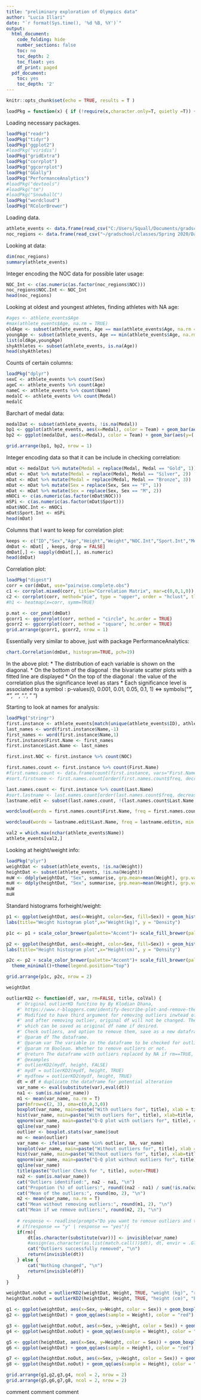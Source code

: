 ```yaml
---
title: "preliminary exploration of Olympics data"
author: "Lucia Illari"
date: "`r format(Sys.time(), '%d %B, %Y')`"
output:
  html_document:
    code_folding: hide
    number_sections: false
    toc: no
    toc_depth: 2
    toc_float: yes
    df_print: paged
  pdf_document:
    toc: yes
    toc_depth: '2'
---
```


```r
knitr::opts_chunk$set(echo = TRUE, results = T )
```

```r
loadPkg = function(x) { if (!require(x,character.only=T, quietly =T)) { install.packages(x,dep=T,repos="http://cran.us.r-project.org"); if(!require(x,character.only=T)) stop("Package not found") } }
```

Loading necessary packages.

```r
loadPkg("readr")
loadPkg("tidyr")
loadPkg("ggplot2")
#loadPkg("viridis")
loadPkg("gridExtra")
loadPkg("corrplot")
loadPkg("ggcorrplot")
loadPkg("GGally")
loadPkg("PerformanceAnalytics")
#loadPkg("devtools")
#loadPkg("tm")
#loadPkg("SnowballC")
loadPkg("wordcloud")
loadPkg("RColorBrewer")
```


Loading data.

```r
athlete_events <- data.frame(read_csv("C:/Users/Squall/Documents/gradschool/classes/Spring 2020/DatSci/Project/athlete_events.csv/athlete_events.csv"))
noc_regions <- data.frame(read_csv("~/gradschool/classes/Spring 2020/DatSci/Project/noc_regions.csv"))
```

Looking at data:

```r
dim(noc_regions)
summary(athlete_events)
```

Integer encoding the NOC data for possible later usage:

```r
NOC_Int <- c(as.numeric(as.factor(noc_regions$NOC)))
noc_regions$NOC.Int <- NOC_Int
head(noc_regions)
```

Looking at oldest and youngest athletes, finding athletes with NA age:

```r
#ages <- athlete_events$Age
#max(athlete_events$Age, na.rm = TRUE)
oldAge <- subset(athlete_events, Age == max(athlete_events$Age, na.rm = TRUE))
youngAge <- subset(athlete_events, Age == min(athlete_events$Age, na.rm = TRUE))
list(oldAge,youngAge)
shyAthletes <- subset(athlete_events, is.na(Age))
head(shyAthletes)
```

Counts of certain columns:

```r
loadPkg("dplyr")
sexC <- athlete_events %>% count(Sex)
ageC <- athlete_events %>% count(Age)
nameC <- athlete_events %>% count(Name)
medalC <- athlete_events %>% count(Medal)
medalC
```

Barchart of medal data:

```r
medalDat <- subset(athlete_events, !is.na(Medal))
bp1 <- ggplot(athlete_events, aes(x=Medal), color = Team) + geom_bar(aes(y=(..count..)/sum(..count..)))
bp2 <- ggplot(medalDat, aes(x=Medal), color = Team) + geom_bar(aes(y=(..count..)/sum(..count..)))

grid.arrange(bp1, bp2, nrow = 1)
```

Integer encoding data so that it can be include in checking correlation:

```r
mDat <- medalDat %>% mutate(Medal = replace(Medal, Medal == "Gold", 1))
mDat <- mDat %>% mutate(Medal = replace(Medal, Medal == "Silver", 2))
mDat <- mDat %>% mutate(Medal = replace(Medal, Medal == "Bronze", 3))
mDat <- mDat %>% mutate(Sex = replace(Sex, Sex == "F", 1))
mDat <- mDat %>% mutate(Sex = replace(Sex, Sex == "M", 2))
mNOCi <- c(as.numeric(as.factor(mDat$NOC)))
mSPi <- c(as.numeric(as.factor(mDat$Sport)))
mDat$NOC.Int <- mNOCi
mDat$Sport.Int <- mSPi
head(mDat)
```

Columns that I want to keep for correlation plot:

```r
keeps <- c("ID","Sex","Age","Height","Weight","NOC.Int","Sport.Int","Medal")
dmDat <- mDat[ , keeps, drop = FALSE]
dmDat[,] <- sapply(dmDat[,], as.numeric)
head(dmDat)
```

Correlation plot:

```r
loadPkg("digest")
corr = cor(dmDat, use="pairwise.complete.obs") 
c1 <- corrplot.mixed(corr, title="Correlation Matrix", mar=c(0,0,1,0))
c2 <- corrplot(corr, method="pie", type = "upper", order = "hclust", tl.col = "black", tl.srt = 45)
#h1 <- heatmap(x=corr, symm=TRUE)

p.mat <- cor_pmat(dmDat)
gcorr1 <- ggcorrplot(corr, method = "circle", hc.order = TRUE)
gcorr2 <- ggcorrplot(corr, method = "square", hc.order = TRUE)
grid.arrange(gcorr1, gcorr2, nrow = 1)
```

Essentially very similar to above, just with package PerformanceAnalytics:

```r
chart.Correlation(dmDat, histogram=TRUE, pch=19)
```

In the above plot:
* The distribution of each variable is shown on the diagonal.
* On the bottom of the diagonal : the bivariate scatter plots with a fitted line are displayed
* On the top of the diagonal : the value of the correlation plus the significance level as stars
* Each significance level is associated to a symbol : p-values(0, 0.001, 0.01, 0.05, 0.1, 1) <=> symbols(“***”, “**”, “*”, “.”, " “)

Starting to look at names for analysis:

```r
loadPkg("stringr")
first.instance <- athlete_events[match(unique(athlete_events$ID), athlete_events$ID),]
last_names <- word(first.instance$Name,-1)
first_names <- word(first.instance$Name,1)
first.instance$First.Name <- first_names
first.instance$Last.Name <- last_names
```

```r
first.inst.NOC <- first.instance %>% count(NOC)
```


```r
first.names.count <- first.instance %>% count(First.Name)
#first.names.count <- data.frame(count(first.instance, vars="First.Name"))
#sort.firstname <- first.names.count[order(first.names.count$freq, decreasing = TRUE),]

last.names.count <- first.instance %>% count(Last.Name)
#sort.lastname <- last.names.count[order(last.names.count$freq, decreasing = TRUE),]
lastname.edit <- subset(last.names.count, !(last.names.count$Last.Name == "Jr.") & !(last.names.count$Last.Name == "Sr.") & !(last.names.count$Last.Name == "III"))
```


```r
wordcloud(words = first.names.count$First.Name, freq = first.names.count$n, min.freq = 190, max.words=100, random.order=FALSE, rot.per=0.35, colors=brewer.pal(8, "Paired"))
```

```r
wordcloud(words = lastname.edit$Last.Name, freq = lastname.edit$n, min.freq = 50, max.words=100, random.order=FALSE, rot.per=0.35, colors=brewer.pal(8, "Paired"))
```


```r
val2 = which.max(nchar(athlete_events$Name))
athlete_events[val2,]
```


Looking at height/weight info:

```r
loadPkg("plyr")
weightDat <- subset(athlete_events, !is.na(Weight))
heightDat <- subset(athlete_events, !is.na(Height))
muW <- ddply(weightDat, "Sex", summarise, grp.mean=mean(Weight), grp.variance=var(Weight), grp.standarddev=sd(Weight))
muH <- ddply(heightDat, "Sex", summarise, grp.mean=mean(Height), grp.variance=var(Height), grp.standarddev=sd(Height))
muW
muH
```

Standard histograms forheight/weight:

```r
p1 <- ggplot(weightDat, aes(x=Weight, color=Sex, fill=Sex)) + geom_histogram(alpha=0.5, binwidth = 5, aes(y=..density..), position="dodge") + geom_density(alpha=0.6) + geom_vline(data=muW, aes(xintercept=grp.mean, color=Sex), linetype="dashed") +
labs(title="Weight histogram plot",x="Weight(kg)", y = "Density")

p1c <- p1 + scale_color_brewer(palette="Accent")+ scale_fill_brewer(palette="Accent") + theme_minimal()+theme(legend.position="top")

p2 <- ggplot(heightDat, aes(x=Height, color=Sex, fill=Sex)) + geom_histogram(binwidth = 5, alpha=0.5, aes(y=..density..), position="dodge") + geom_density(alpha=0.6) + geom_vline(data=muH, aes(xintercept=grp.mean, color=Sex), linetype="dashed") +
labs(title="Height histogram plot",x="Height(cm)", y = "Density")

p2c <- p2 + scale_color_brewer(palette="Accent")+ scale_fill_brewer(palette="Accent") + 
  theme_minimal()+theme(legend.position="top")

grid.arrange(p1c, p2c, nrow = 2)

weightDat
```

```r
outlierKD2 <- function(df, var, rm=FALSE, title, colVal) { 
    #' Original outlierKD functino by By Klodian Dhana,
    #' https://www.r-bloggers.com/identify-describe-plot-and-remove-the-outliers-from-the-dataset/
    #' Modified to have third argument for removing outliers inwtead of interactive prompt, 
    #' and after removing outlier, original df will not be changed. The function returns the new df, 
    #' which can be saved as original df name if desired.
    #' Check outliers, and option to remove them, save as a new dataframe. 
    #' @param df The dataframe.
    #' @param var The variable in the dataframe to be checked for outliers
    #' @param rm Boolean. Whether to remove outliers or not.
    #' @return The dataframe with outliers replaced by NA if rm==TRUE, or df if nothing changed
    #' @examples
    #' outlierKD2(mydf, height, FALSE)
    #' mydf = outlierKD2(mydf, height, TRUE)
    #' mydfnew = outlierKD2(mydf, height, TRUE)
    dt = df # duplicate the dataframe for potential alteration
    var_name <- eval(substitute(var),eval(dt))
    na1 <- sum(is.na(var_name))
    m1 <- mean(var_name, na.rm = T)
    par(mfrow=c(2, 3), oma=c(0,0,3,0))
    boxplot(var_name, main=paste("With outliers for", title), xlab = title, col = colVal)
    hist(var_name, main=paste("With outliers for", title), xlab=title, ylab="frequency", col = colVal, density = 10)
    qqnorm(var_name, main=paste("Q-Q plot with outliers for", title), col = colVal)
    qqline(var_name)
    outlier <- boxplot.stats(var_name)$out
    mo <- mean(outlier)
    var_name <- ifelse(var_name %in% outlier, NA, var_name)
    boxplot(var_name, main=paste("Without outliers for", title), xlab = title, col = colVal)
    hist(var_name, main=paste("Without outliers for", title), xlab=title, ylab="frequency", col = colVal, density = 10)
    qqnorm(var_name, main=paste("Q-Q plot without outliers for", title), col = colVal)
    qqline(var_name)
    title(paste("Outlier Check for ", title), outer=TRUE)
    na2 <- sum(is.na(var_name))
    cat("Outliers identified:", na2 - na1, "\n")
    cat("Propotion (%) of outliers:", round((na2 - na1) / sum(!is.na(var_name))*100, 1), "\n")
    cat("Mean of the outliers:", round(mo, 2), "\n")
    m2 <- mean(var_name, na.rm = T)
    cat("Mean without removing outliers:", round(m1, 2), "\n")
    cat("Mean if we remove outliers:", round(m2, 2), "\n")
    
    # response <- readline(prompt="Do you want to remove outliers and to replace with NA? [yes/no]: ")
    # if(response == "y" | response == "yes"){
    if(rm){
        dt[as.character(substitute(var))] <- invisible(var_name)
        #assign(as.character(as.list(match.call())$dt), dt, envir = .GlobalEnv)
        cat("Outliers successfully removed", "\n")
        return(invisible(dt))
    } else {
        cat("Nothing changed", "\n")
        return(invisible(df))
    }
}
```

```r
weightDat.noOut = outlierKD2(weightDat, Weight, TRUE, "weight (kg)", "red")
heightDat.noOut = outlierKD2(heightDat, Height, TRUE, "height (cm)", "blue")

g1 <- ggplot(weightDat, aes(x=Sex, y=Weight, color = Sex)) + geom_boxplot() + geom_boxplot(outlier.colour="black", outlier.shape=16, outlier.size=1) + labs(title="Weight Boxplot of Olympic Athletes\nWith Outliers", x="sex", y="weight (kg)")
g2 <- ggplot(weightDat) + geom_qq(aes(sample = Weight), color = "red") + geom_qq_line(aes(sample = Weight)) + theme_minimal() + labs(title="Q-Q Plot of Weight of Olympic Athletes\nWith Outliers")

g3 <- ggplot(weightDat.noOut, aes(x=Sex, y=Weight, color = Sex)) + geom_boxplot() + geom_boxplot(outlier.colour="black", outlier.shape=16, outlier.size=1) + labs(title="Weight Boxplot of Olympic Athletes\nWithout Outliers", x="sex", y="weight (kg)")
g4 <- ggplot(weightDat.noOut) + geom_qq(aes(sample = Weight), color = "red") + geom_qq_line(aes(sample = Weight)) + theme_minimal() + labs(title="Q-Q Plot of Weight of Olympic Athletes\nWithout Outliers")

g5 <- ggplot(heightDat, aes(x=Sex, y=Height, color = Sex)) + geom_boxplot() + geom_boxplot(outlier.colour="black", outlier.shape=16, outlier.size=1) + labs(title="Height Boxplot of Olympic Athletes\nWith Outliers", x="sex", y="height (cm)")
g6 <- ggplot(weightDat) + geom_qq(aes(sample = Height), color = "red") + geom_qq_line(aes(sample = Height)) + theme_minimal() + labs(title="Q-Q Plot of Height of Olympic Athletes\nWith Outliers")

g7 <- ggplot(heightDat.noOut, aes(x=Sex, y=Height, color = Sex)) + geom_boxplot() + geom_boxplot(outlier.colour="black", outlier.shape=16, outlier.size=1) + labs(title="Height Boxplot of Olympic Athletes \nWithout Outliers", x="sex", y="height (cm)")
g8 <- ggplot(heightDat.noOut) + geom_qq(aes(sample = Height), color = "red") + geom_qq_line(aes(sample = Height)) + theme_minimal() + labs(title="Q-Q Plot of Height of Olympic Athletes \nWithout Outliers")

grid.arrange(g1,g2,g3,g4, ncol = 2, nrow = 2)
grid.arrange(g5,g6,g7,g8, ncol = 2, nrow = 2)
```




comment comment comment